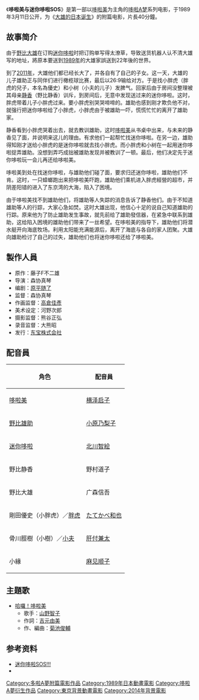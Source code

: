 {{noteTA
|G1=Doraemon
}}
{{電影資訊框
| 片名     = 哆啦美与迷你哆啦SOS 
| 電影原名 = {{lang|ja|ドラミちゃん ミニドラSOS!!!}}
| 圖像     = 
| 圖像大小 = 
| 圖像說明 = 
| 片名表記 = 
| 副標題   = 
| 導演     = [[森協真琴|森協真琴]]
| 監製     = 
| 製片     = 
| 動作指導 = 
| 編劇     = [[原平隨了|原平隨了]]
| 劇本     = 
| 故事     = 
| 原著     = 
| 旁白     = 
| 統籌     = 
| 主演     = 
| 配樂     = 
| 主題曲   = 
| 片尾曲   = 
| 攝影     = 
| 剪輯     = 
| 音效     = 
| 製片商   = 
| 片長     = 40分鐘
| 產地     = {{日本電影}}
| 語言     = [[日語|日語]]
| 上映日期 = {{flagicon|JPN}}  {{film date|1989|3|11}}
| 發行商   = {{flagicon|JPN}} [[東寶株式會社|東寶株式會社]]
| 發行日期 = 
| 公映許可 = 
| 預算     = 
| 票房     = 
| 前集     = 
| 續集     = 
| 官方網站 = 
}}


《'''哆啦美与迷你哆啦SOS'''》是第一部以[[哆啦美|哆啦美]]为主角的[[哆啦A梦|哆啦A梦]]系列电影，于1989年3月11日公开，为《[[大雄的日本誕生|大雄的日本诞生]]》的附篇电影，片長40分鐘。

== 故事简介 ==
由于[[野比大雄|野比大雄]]在订购[[迷你哆啦|迷你哆啦]]时把订购单写得太潦草，导致送货机器人认不清大雄写的地址，將原本要送到[[1989年|1989年]]的大雄家誤送到22年後的世界。

到了[[2011年|2011年]]，大雄他们都已经长大了，并各自有了自己的子女。这一天，大雄的儿子雄助正与同伴们进行橄榄球比赛，最后以26:9输给对方。于是找小胖虎（胖虎的兒子，本名為優史）和小树（小夫的儿子）发脾气。回家后由于房间没整理被其母亲[[源静香|静香]]（野比静香）训斥，到房间后，无意中发现送过来的迷你哆啦。这时，胖虎带着儿子小胖虎过来。要小胖虎别哭哭啼啼的。雄助也感到刚才欺负他不对，就强行把迷你哆啦给了小胖虎，小胖虎由于被雄助一吓，慌慌忙忙的离开了雄助家。

静香看到小胖虎哭着出去，就去教训雄助，这时[[哆啦美|哆啦美]]从书桌中出来，与未来的静香见了面，并说明来这儿的理由。有求他们一起帮忙找迷你哆啦。在另一边，雄助得知刚才送给小胖虎的是迷你哆啦就去找小胖虎。而小胖虎和小树在一起用迷你哆啦捉弄雄助。没想到弄巧成拙被雄助发现并被教训了一顿。最后，他们决定先于迷你哆啦玩一会儿再还给哆啦美。

哆啦美到处在找迷你哆啦，与雄助他们碰了面，要求归还迷你哆啦，雄助他们不肯。这时，一只蟑螂跑出来把哆啦美吓跑，雄助他们乘机进入胖虎經營的超市，并阴差阳错的进入了东京湾的大海，陷入了困境。

由于哆啦美找不到雄助他们，将雄助等人失踪的消息告诉了静香他们。由于不知道雄助等人的行踪，大家心急如焚。这时大雄出现，他信心十足的说自己知道雄助的行踪。原来他为了防止雄助发生事故，就先前给了雄助發信器，在紧急中联系到雄助，这给陷入困境的雄助他们带来了一丝希望。在哆啦美的指导下，雄助他们将潜水艇开向海底牧场。利用太阳能充满能源后，离开了海底与各自的家人团聚。大雄向雄助检讨了自己的过失，雄助他们也将迷你哆啦还给了哆啦美。

== 製作人員 ==
*原作：藤子F不二雄
*导演：森协真琴 
*编剧：[[原平了|原平随了]]
*监督：森协真琴
*作画监督：[[高倉佳彥|高倉佳彥]]
*美术设定：河野次郎
*摄影监督：熊谷正弘
*录音监督：大熊昭
*发行：[[东宝株式会社|东宝株式会社]]

== 配音員 ==
{| class="wikitable"
!角色
!{{JPN}}配音員
|-
|[[哆啦美|哆啦美]]||[[横泽启子|横泽启子]] 
|-
|[[野比雄助|野比雄助]]||[[小原乃梨子|小原乃梨子]]
|-
|[[迷你哆啦|迷你哆啦]]||[[北川智絵|北川智絵]] 
|-
|野比静香||野村道子 
|-
|野比大雄||广森信吾 
|-
|剛田優史（小胖虎）／[[胖虎|胖虎]]||[[たてかべ和也|たてかべ和也]] 
|-
|骨川脛樹（小樹）／[[小夫|小夫]]||[[肝付兼太|肝付兼太]] 
|-
|小緣||[[麻见顺子|麻见顺子]]
|}

== 主題歌 ==
* [[哈囉！哆啦美|哈囉！哆啦美]]
** 歌手：[[山野智子|山野智子]]
** 作詞：[[吉元由美|吉元由美]]
** 作、編曲：[[菊池俊輔|菊池俊輔]]

== 参考资料 ==
*[http://v.youku.com/v_show/id_XOTM5OTgzNg==ad.html电影哆啦A梦 迷你哆啦SOS!!!]{{Wayback|url=http://v.youku.com/v_show/id_XOTM5OTgzNg%3D%3Dad.html%E7%94%B5%E5%BD%B1%E5%93%86%E5%95%A6A%E6%A2%A6 |date=20150210111457 }}
*{{douban}}

{{多啦A夢}}
{{森脇真琴執導作品}}
{{DEFAULTSORT:Doramityan Minidorasos}}
[[Category:多啦A夢附篇電影作品|Category:多啦A夢附篇電影作品]]
[[Category:1989年日本動畫電影|Category:1989年日本動畫電影]]
[[Category:哆啦A夢衍生作品|Category:哆啦A夢衍生作品]]
[[Category:東京背景動畫電影|Category:東京背景動畫電影]]
[[Category:2014年背景電影|Category:2014年背景電影]]